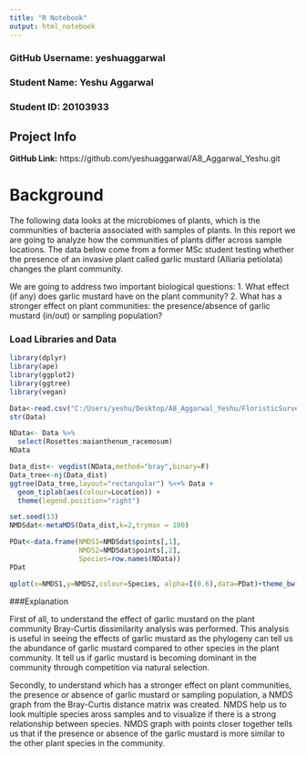 ```yaml
---
title: "R Notebook"
output: html_notebook
---
```


### GitHub Username: yeshuaggarwal
### Student Name: Yeshu Aggarwal
### Student ID: 20103933

## Project Info

**GitHub Link:** https://github.com/yeshuaggarwal/A8_Aggarwal_Yeshu.git


# Background

The following data looks at the microbiomes of plants, which is the communities of bacteria associated with samples of plants. In this report we are going to analyze how the communities of plants differ across sample locations. The data below come from a former MSc student testing whether the presence of an invasive plant called garlic mustard (Alliaria petiolata) changes the plant community.

We are going to address two important biological questions:
1. What effect (if any) does garlic mustard have on the plant community?
2. What has a stronger effect on plant communities: the presence/absence of garlic mustard (in/out) or sampling population?

### Load Libraries and Data
```r
library(dplyr)
library(ape)
library(ggplot2)
library(ggtree)
library(vegan)
```

```r
Data<-read.csv("C:/Users/yeshu/Desktop/A8_Aggarwal_Yeshu/FloristicSurvey.csv")
str(Data)
```

```r
NData<- Data %>%
  select(Rosettes:maianthenum_racemosum)
NData
```


```r
Data_dist<- vegdist(NData,method="bray",binary=F)
Data_tree<-nj(Data_dist)
ggtree(Data_tree,layout="rectangular") %<+% Data + 
  geom_tiplab(aes(colour=Location)) +
  theme(legend.position="right")
```

```r
set.seed(13)
NMDSdat<-metaMDS(Data_dist,k=2,trymax = 100)
```

```r
PDat<-data.frame(NMDS1=NMDSdat$points[,1],
                 NMDS2=NMDSdat$points[,2],
                 Species=row.names(NData))
PDat
```


```r
qplot(x=NMDS1,y=NMDS2,colour=Species, alpha=I(0.6),data=PDat)+theme_bw()
```

###Explanation

First of all, to understand the effect of garlic mustard on the plant community Bray-Curtis dissimilarity analysis was performed. This analysis is useful in seeing the effects of garlic mustard as the phylogeny can tell us the abundance of garlic mustard compared to other species in the plant community. It tell us if garlic mustard is becoming dominant in the community through competition via natural selection. 

Secondly, to understand which has a stronger effect on plant communities, the presence or absence of garlic mustard or sampling population, a NMDS graph from the Bray-Curtis distance matrix was created. NMDS help us to look multiple species aross samples and to visualize if there is a strong relationship between species. NMDS graph with points closer together tells us that if the presence or absence of the garlic mustard is more similar to the other plant species in the community.













